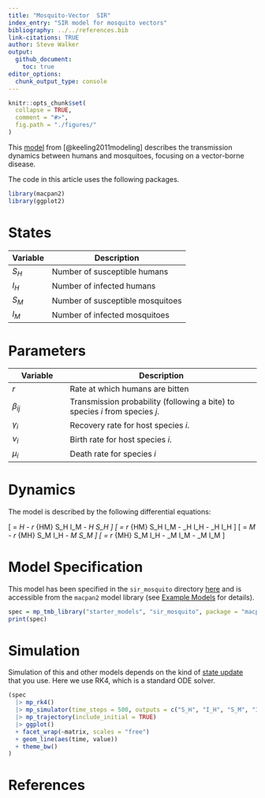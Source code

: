 ```yaml
---
title: "Mosquito-Vector  SIR"
index_entry: "SIR model for mosquito vectors"
bibliography: ../../references.bib
link-citations: TRUE
author: Steve Walker
output: 
  github_document:
    toc: true
editor_options: 
  chunk_output_type: console
---
```


```r
knitr::opts_chunk$set(
  collapse = TRUE,
  comment = "#>",
  fig.path = "./figures/"
)
```


This [model](https://homepages.warwick.ac.uk/~masfz/ModelingInfectiousDiseases/Chapter4/Program_4.4/index.html) from [@keeling2011modeling] describes the transmission dynamics between humans and mosquitoes, focusing on a vector-borne disease.

The code in this article uses the following packages.

```r
library(macpan2)
library(ggplot2)
```

# States

| **Variable** | **Description**                                  |
|--------------|--------------------------------------------------|
| $S_H$          | Number of susceptible humans                     |
| $I_H$          | Number of infected humans                        |
| $S_M$          | Number of susceptible mosquitoes                 |
| $I_M$          | Number of infected mosquitoes                    |

# Parameters

| **Variable**  | **Description**                                  |
|---------------|--------------------------------------------------|
| $r$             | Rate at which humans are bitten |
| $\beta_{ij}$             | Transmission probability (following a bite) to species $i$ from species $j$.|
| $\gamma_i$             | Recovery rate for host species $i$.                          |
| $\nu_i$             | Birth rate for host species $i$.                                 |
| $\mu_i$             | Death rate for species $i$                    |

# Dynamics

The model is described by the following differential equations:

\[
\frac{dS_H}{dt} = \nu_H - r \beta_{HM} S_H I_M - \mu_H S_H
\]
\[
\frac{dI_H}{dt} = r \beta_{HM} S_H I_M - \gamma_H I_H - \mu_H I_H
\]
\[
\frac{dS_M}{dt} = \nu_M - r \beta_{MH} S_M I_H - \mu_M S_M
\]
\[
\frac{dI_M}{dt} = r \beta_{MH} S_M I_H - \gamma_M I_M - \mu_M I_M
\]

# Model Specification

This model has been specified in the `sir_mosquito` directory [here](https://github.com/canmod/macpan2/blob/main/inst/starter_models/sir_mosquito/tmb.R) and is accessible from the `macpan2` model library (see [Example Models](https://canmod.github.io/macpan2/articles/example_models.html) for details). 

```r
spec = mp_tmb_library("starter_models", "sir_mosquito", package = "macpan2")
print(spec)
```

# Simulation

Simulation of this and other models depends on the kind of [state update](https://canmod.github.io/macpan2/reference/mp_euler) that you use. Here we use RK4, which is a standard ODE solver.


```r
(spec
  |> mp_rk4()
  |> mp_simulator(time_steps = 500, outputs = c("S_H", "I_H", "S_M", "I_M"))
  |> mp_trajectory(include_initial = TRUE)
  |> ggplot()
  + facet_wrap(~matrix, scales = "free")
  + geom_line(aes(time, value))
  + theme_bw()
)
```

# References
